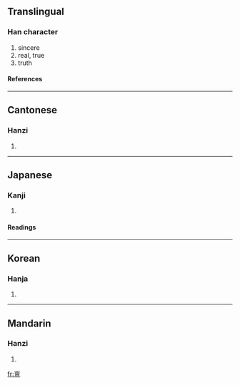 ==Translingual==
===Han character===
{{Han char|rad=亠|as=11|sn=13|four=0010<sub>6</sub>|canj=卜田口一 (YWRM)}}
# sincere
# real, true
# truth
====References====
{{Han ref|kx=0089.200|dkj=00328|hdz=10291.060|uh=4EB6|ud=20150|bh=DCB3|bd=56499}}
----
==Cantonese==
===Hanzi===
{{yue-hanzi|jyut=|y=taan2}}
# {{defn|Cantonese}}
----
==Japanese==
===Kanji===
{{ja-kanji|grade=|rs=亠11}}
# {{defn|Japanese}}
====Readings====
{{ja-readings|on=[[たん]] (tan), [[せん]] (sen), [[ぜん]] (zen)|kun=[[あつい]] (atsui), [[まこと]] (makoto)}}
----
==Korean==
===Hanja===
{{ko-hanja|hangeul=단|rv=dan|mr=tan}}
# {{defn|Korean}}
----
==Mandarin==
===Hanzi===
{{cmn-hanzi|pin=dǎn (dan3)|wg=tan<sup>3</sup>|y=}}
# {{defn|Mandarin}}

[[fr:亶]]